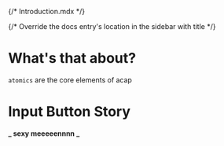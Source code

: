 {/* Introduction.mdx */}


{/* Override the docs entry's location in the sidebar with title */}

<Meta title="atomics" name="docs" />

# What's that about?

`atomics` are the core elements of acap

<Story of={ButtonStories.Primary} />

# Input Button Story

**_ sexy meeeeennnn _**

<Story of={InputButtonStories.FileInput} meta={InputButtonStories} />
